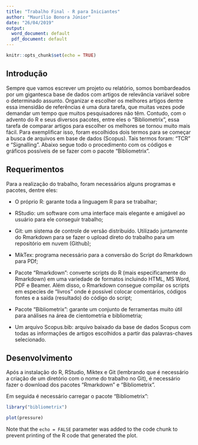 ```yaml
---
title: "Trabalho Final - R para Iniciantes"
author: "Maurílio Bonora Júnior"
date: "26/04/2019"
output:
  word_document: default
  pdf_document: default
---
```


```r
knitr::opts_chunk$set(echo = TRUE)
```

## Introdução

Sempre que vamos escrever um projeto ou relatório, somos bombardeados por um gigantesca base de dados com artigos de relevância variável sobre o determinado assunto. Organizar e escolher os melhores artigos dentre essa imensidão de referências é uma dura tarefa, que muitas vezes pode demandar um tempo que muitos pesquisadores não têm. Contudo, com o advento do R e seus diversos pacotes, entre eles o "Bibliometrix", essa tarefa de comparar artigos para escolher os melhores se tornou muito mais fácil. Para exemplificar isso, foram escolhidos dois termos para se começar a busca de arquivos em base de dados (Scopus). Tais termos foram: "TCR" e "Signalling". Abaixo segue todo o procedimento com os códigos e gráficos possíveis de se fazer com o pacote "Bibliometrix".



## Requerimentos

Para a realização do trabalho, foram necessários alguns programas e pacotes, dentre eles:
 
  - O próprio R: garante toda a linguagem R para se trabalhar;

  - RStudio: um software com uma interface mais elegante e amigável ao usuário para ele conseguir trabalho;
 
  - Git: um sistema de controle de versão distribuído. Utilizado juntamente do Rmarkdown para se fazer o upload direto do trabalho para um repositório em nuvem (Github);
 
  - MikTex: programa necessário para a conversão do Script do Rmarkdown para PDf;
  
  - Pacote "Rmarkdown": converte scripts do R (mais especificamente do Rmarkdown) em uma variedade de formatos incluindo HTML, MS Word, PDF e Beamer. Além disso, o Rmarkdown consegue compilar os scripts em especíes de "livros" onde é possível colocar comentários, códigos fontes e a saída (resultado) do código do script;
 
  - Pacote "Bibliometrix": garante um conjunto de ferramentas muito útil para análises na área de cientometria e bibliometria;

  - Um arquivo Scopus.bib: arquivo baixado da base de dados Scopus com todas as informações de artigos escolhidos a partir das palavras-chaves selecionado.


## Desenvolvimento

Após a instalação do R, RStudio, Miktex e Git (lembrando que é necessário a criação de um diretório com o nome do trabalho no Git), é necessário fazer o download dos pacotes "Rmarkdown" e "Bibliometrix".

Em seguida é necessário carregar o pacote "Bibliometrix":

```r
library("bibliometrix")
```



```r
plot(pressure)
```

Note that the `echo = FALSE` parameter was added to the code chunk to prevent printing of the R code that generated the plot.